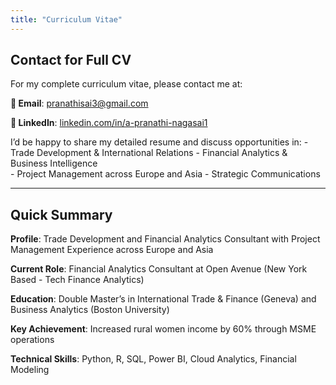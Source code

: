 ```yaml
---
title: "Curriculum Vitae"
---
```


## Contact for Full CV

For my complete curriculum vitae, please contact me at:

**📧 Email**: [pranathisai3@gmail.com](mailto:pranathisai3@gmail.com)

**🔗 LinkedIn**: [linkedin.com/in/a-pranathi-nagasai1](https://www.linkedin.com/in/a-pranathi-nagasai1)

I'd be happy to share my detailed resume and discuss opportunities in:
- Trade Development & International Relations
- Financial Analytics & Business Intelligence  
- Project Management across Europe and Asia
- Strategic Communications

---

## Quick Summary

**Profile**: Trade Development and Financial Analytics Consultant with Project Management Experience across Europe and Asia

**Current Role**: Financial Analytics Consultant at Open Avenue (New York Based - Tech Finance Analytics)

**Education**: Double Master's in International Trade & Finance (Geneva) and Business Analytics (Boston University)

**Key Achievement**: Increased rural women income by 60% through MSME operations

**Technical Skills**: Python, R, SQL, Power BI, Cloud Analytics, Financial Modeling
